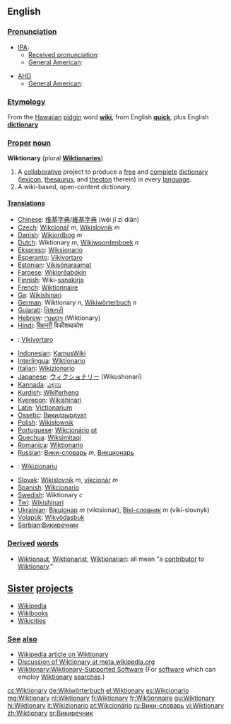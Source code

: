 {{Wikipedia}}
==English==

===[[Pronunciation]]===
*[[International Phonetic Alphabet|IPA]]:
**[[Received pronunciation]]: {{IPA|/ˈwɪkʃən(ə)ɹɪ/}}
**[[w:American English|General American]]: {{IPA|/ˈwɪkʃənɛɹi/}} 

*[[AHD]]
**[[General American]]: {{IPA|/wĭkʹ shŭ nĕr´ ē/}}

===[[Etymology]]===
From the [[Hawaiian]] [[pidgin]] word '''[[wiki]]''', from English '''[[quick]]''', plus English '''[[dictionary]]'''

===[[Proper]] [[noun]]===
'''Wiktionary''' (plural '''[[Wiktionaries]]''')

# A [[collaborate|collaborative]] project to produce a [[free]] and [[complete]] [[dictionary]] ([[lexicon]], [[thesaurus]], and [[theoton]] therein) in every [[language]].
# A wiki-based, open-content dictionary.

==== [[Translation]]s ====
*[[Chinese]]: [[维基字典]]/[[維基字典]] (wéi jī zì diǎn)
*[[Czech]]: [[Wikcionář]] ''m'', [[Wikislovník]] ''m''
*[[Danish]]: [[Wikiordbog]] ''m''
*[[Dutch]]: Wiktionary ''m'', [[Wikiwoordenboek]] ''n''
*[[Ekspreso]]: [[Wiksionario]]
*[[Esperanto]]: [[Vikivortaro]]
*[[Estonian]]: [[Vikisõnaraamat]]
*[[Faroese]]: [[Wikiorðabókin]]
*[[Finnish]]: Wiki-[[sanakirja]]
*[[French]]: [[Wiktionnaire]]
*[[Ga]]: [[Wikishinari]]
*[[German]]: Wiktionary ''n'', [[Wikiwörterbuch]] ''n''
*[[Gujarati]]: [[વિક્ષનરી]]
*[[Hebrew]]: [[ויקשנרי]] (Wiktionary)
*[[Hindi]]: [[विक्षनरी]] विकीशब्दकोश
*{{io}}: [[Vikivortaro]]
*[[Indonesian]]: [[KamusWiki]]
*[[Interlingua]]: [[Wiktionario]]
*[[Italian]]: [[Wikizionario]]
*[[Japanese]]: [[ウィクショナリー]] (Wikushonarī) <!-- "latin small letter i with macron" works? -->
*[[Kannada]]: [[ವಿಕ್ಷನರಿ]]
*[[Kurdish]]: [[Wîkîferheng]]
*[[Kyerepon]]: [[Wikishinari]]
*[[Latin]]: [[Victionarium]]
*[[Ossetic]]: [[Викидзырдуат]]
*[[Polish]]: [[Wikisłownik]]
*[[Portuguese]]: [[Wikcionário]] [[:pt:Wikcionário|pt]]
*[[Quechua]]: [[Wiksimitaqi]]
*[[Romanica]]: [[Wiktionario]]
*[[Russian]]: [[Вики-словарь]] ''m'', [[Викционарь]]
*{{scn}}: [[Wikizionariu]]
*[[Slovak]]: [[Wikislovník]] ''m'', [[vikcionár]] ''m''
*[[Spanish]]: [[Wikcionario]]
*[[Swedish]]: Wiktionary ''c''
*[[Twi]]: [[Wikishinari]]
*[[Ukrainian]]: [[Вікціонар]] ''m'' (viktsionar), [[Вікі-словник]] ''m'' (viki-slovnyk)
*[[Volapük]]: [[Wikvödasbuk]]
*[[Serbian]]:[[Викиречник]]

===[[Derived]] [[words]]===
*[[Wiktionary:List of protologisms#W|Wiktionaut]], [[Wiktionary:List of protologisms#W|Wiktionarist]], [[Wiktionarian]]: all mean "a [[contribute|contributor]] to [[Wiktionary]]."

== [[Sister]] [[projects]] ==
* [[Wikipedia]]
* [[Wikibooks]]
* [[Wikicities]]

=== [[See]] [[also]] ===
* [[w:Wiktionary|Wikipedia article on Wiktionary]]
* [[m:Wiktionary|Discussion of Wiktionary at meta.wikipedia.org]]
* [[Wiktionary:Wiktionary-Supported Software]]  (For [[software]] which can employ [[Wiktionary]] [[search|searches]].)

[[cs:Wiktionary]]
[[de:Wikiwörterbuch]]
[[el:Wiktionary]]
[[es:Wikcionario]]
[[mg:Wiktionary]]
[[nl:Wiktionary]]
[[fi:Wiktionary]]
[[fr:Wiktionnaire]]
[[gu:Wiktionary]]
[[hi:Wiktionary]]
[[it:Wikizionario]]
[[pt:Wikcionário]]
[[ru:Вики-словарь]]
[[vi:Wiktionary]]
[[zh:Wiktionary]]
[[sr:Викиречник]]